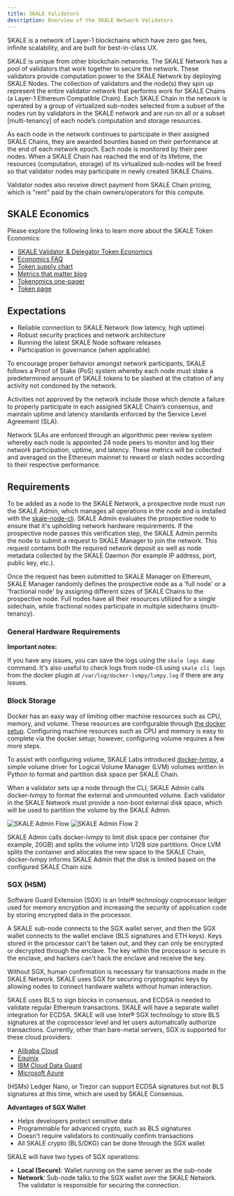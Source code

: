 ```yaml
---
title: SKALE Validators
description: Overview of the SKALE Network Validators
---
```


SKALE is a network of Layer-1 blockchains which have zero gas fees, infinite scalability,
and are built for best-in-class UX.

SKALE is unique from other blockchain networks. The SKALE Network has a pool of validators that work together
to secure the network. These validators provide computation power to the SKALE Network by deploying SKALE Nodes.
The collection of validators and the node(s) they spin up represent the entire validator network that performs
work for SKALE Chains (a Layer-1 Ethereum Compatible Chain). Each SKALE Chain in the network is operated by a
group of virtualized sub-nodes selected from a subset of the nodes run by validators in the SKALE network and
are run on all or a subset [multi-tenancy] of each node’s computation and storage resources.

As each node in the network continues to participate in their assigned SKALE Chains, they are awarded
bounties based on their performance at the end of each network epoch. Each node is monitored by their peer
nodes. When a SKALE Chain has reached the end of its lifetime, the resources (computation, storage) of its
virtualized sub-nodes will be freed so that validator nodes may participate in newly created SKALE Chains.

Validator nodes also receive direct payment from SKALE Chain pricing, which is "rent" paid by the chain owners/operators
for this compute.

## SKALE Economics

Please explore the following links to learn more about the SKALE Token Economics:

- [SKALE Validator & Delegator Token Economics](https://skale.network/blog/validator-economics)
- [Economics FAQ](https://skale.network/blog/skale-update-economics-faq)
- [Token supply chart](https://supply.skale.network/supply/index.html)
- [Metrics that matter blog](https://skale.network/blog/metrics-that-matter-for-token-launches)
- [Tokenomics one-pager](https://skale.network/tokenomics)
- [Token page](https://skale.network/token)

## Expectations

- Reliable connection to SKALE Network (low latency, high uptime)
- Robust security practices and network architecture
- Running the latest SKALE Node software releases
- Participation in governance (when applicable)

To encourage proper behavior amongst network participants, SKALE follows a Proof of Stake (PoS) system whereby each node must
stake a predetermined amount of SKALE tokens to be slashed at the citation of any activity not condoned by the network.

Activities not approved by the network include those which denote a failure to properly participate in each assigned SKALE
Chain’s consensus, and maintain uptime and latency standards enforced by the Service Level Agreement (SLA).

Network SLAs are enforced through an algorithmic peer review system whereby each node is appointed 24 node peers to
monitor and log their network participation, uptime, and latency. These metrics will be collected and averaged on the
Ethereum mainnet to reward or slash nodes according to their respective performance.

## Requirements

To be added as a node to the SKALE Network, a prospective node must run the SKALE Admin, which manages all operations in the node and is
installed with the [skale-node-cli](/validators/validator-cli). SKALE Admin evaluates the prospective node to ensure that it's upholding
network hardware requirements. If the prospective node passes this verification step, the SKALE Admin permits the node to submit a request
to SKALE Manager to join the network. This request contains both the required network deposit as well as node metadata collected by the
SKALE Daemon (for example IP address, port, public key, etc.).

Once the request has been submitted to SKALE Manager on Ethereum, SKALE Manager randomly defines the prospective node as a 'full node' or
a 'fractional node' by assigning different sizes of SKALE Chains to the prospective node. Full nodes have all their resources utilized
for a single sidechain, while fractional nodes participate in multiple sidechains (multi-tenancy).

### General Hardware Requirements

**Important notes:**

If you have any issues, you can save the logs using the `skale logs dump` command. It's also useful to check logs from node-cli using `skale cli logs`
from the docker plugin at `/var/log/docker-lvmpy/lvmpy.log` if there are any issues.

### Block Storage

Docker has an easy way of limiting other machine resources such as CPU, memory, and volume. These resources are configurable through
[the docker setup](https://docs.docker.com/config/containers/resource_constraints/?source=post_page-----9859682f4147----------------------).
Configuring machine resources such as CPU and memory is easy to complete via the docker setup; however, configuring volume requires a few more steps.

To assist with configuring volume, SKALE Labs introduced [docker-lvmpy](https://github.com/skalenetwork/docker-lvmpy), a simple volume driver
for Logical Volume Manager (LVM) volumes written in Python to format and partition disk space per SKALE Chain.

When a validator sets up a node through the CLI, SKALE Admin calls docker-lvmpy to format the external and unmounted volume. Each validator in the SKALE Network must provide a non-boot external disk space, which will be used to partition the volume by the SKALE Admin.

![SKALE Admin Flow](https://assets.website-files.com/5be05ae542686c4ebf192462/5d9ce199ca4f18fa76e29ca0_Screen%20Shot%202019-10-08%20at%2012.19.30%20PM.png)
![SKALE Admin Flow 2](https://assets.website-files.com/5be05ae542686c4ebf192462/5d9ce198d4f7a4dcff8cd609_Screen%20Shot%202019-10-08%20at%2012.19.46%20PM.png)

SKALE Admin calls docker-lvmpy to limit disk space per container (for example, 20GB) and splits the volume into 1/128 size partitions.
Once LVM splits the container and allocates the new space to the SKALE Chain, docker-lvmpy informs SKALE Admin that the disk is limited based
on the configured SKALE Chain size.

### SGX (HSM)

Software Guard Extension (SGX) is an Intel® technology coprocessor ledger used for memory encryption and increasing the security of application code
by storing encrypted data in the processor.

A SKALE sub-node connects to the SGX wallet server, and then the SGX wallet connects to the wallet enclave (BLS signatures and ETH keys). Keys
stored in the processor can't be taken out, and they can only be encrypted or decrypted through the enclave. The key within the processor is secure
in the enclave, and hackers can't hack the enclave and receive the key.

Without SGX, human confirmation is necessary for transactions made in the SKALE Network. SKALE uses SGX for securing cryptographic keys by allowing
nodes to connect hardware wallets without human interaction.

SKALE uses BLS to sign blocks in consensus, and ECDSA is needed to validate regular Ethereum transactions. SKALE will have a separate
wallet integration for ECDSA. SKALE will use Intel® SGX technology to store BLS signatures at the coprocessor level and let users automatically
authorize transactions. Currently, other than bare-metal servers, SGX is supported for these cloud providers:

- [Alibaba Cloud](https://www.alibabacloud.com/help/doc-detail/108507.html?spm=a2c5t.10695662.1996646101.searchclickresult.84d1a80dPBX0Di)
- [Equinix](https://www.equinix.com/services/edge-services/smartkey/)
- [IBM Cloud Data Guard](https://www.ibm.com/cloud/blog/data-use-protection-ibm-cloud-using-intel-sgx?mhsrc=ibmsearch_a&mhq=sgx)
- [Microsoft Azure](https://www.intel.com/content/www/us/en/architecture-and-technology/software-guard-extensions/microsoft-confidential-computing-sgx-video.html)

(HSMs) Ledger Nano, or Trezor can support ECDSA signatures but not BLS signatures at this time, which are used by SKALE Consensus.

**Advantages of SGX Wallet**

- Helps developers protect sensitive data
- Programmable for advanced crypto, such as BLS signatures
- Doesn't require validators to continually confirm transactions
- All SKALE crypto (BLS/DKG) can be done through the SGX wallet

SKALE will have two types of SGX operations:

- **Local (Secure)**: Wallet running on the same server as the sub-node
- **Network**: Sub-node talks to the SGX wallet over the SKALE Network. The validator is responsible for securing the connection.
